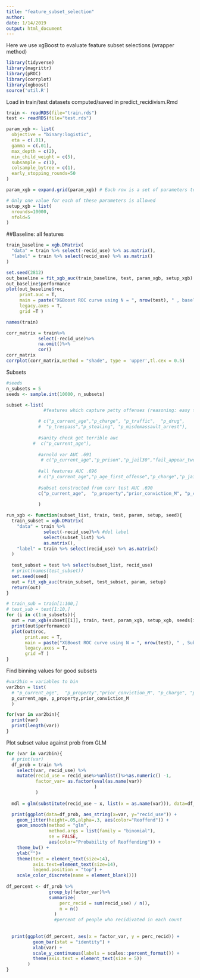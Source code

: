 ```yaml
---
title: "feature_subset_selection"
author: 
date: 1/14/2019
output: html_document
---
```


Here we use xgBoost to evaluate feature subset selections (wrapper method)

```r
library(tidyverse)
library(magrittr)
library(pROC)
library(corrplot)
library(xgboost)
source('util.R')
```

Load in train/test datasets computed/saved in predict_recidivism.Rmd
```r
train <- readRDS(file="train.rds")
test <- readRDS(file="test.rds")
```


```r

param_xgb <- list(
  objective = "binary:logistic",
  eta = c(.01),
  gamma = c(.01),
  max_depth = c(2),
  min_child_weight = c(5),
  subsample = c(1),
  colsample_bytree = c(1),
  early_stopping_rounds=50
)

param_xgb = expand.grid(param_xgb) # Each row is a set of parameters to be cross validated

# Only one value for each of these parameters is allowed
setup_xgb = list(
  nrounds=10000,
  nfold=5
)
```



##Baseline: all features 
```r
train_baseline = xgb.DMatrix(
  "data" = train %>% select(-recid_use) %>% as.matrix(),
  "label" = train %>% select(recid_use) %>% as.matrix()
)

set.seed(2812)
out_baseline = fit_xgb_auc(train_baseline, test, param_xgb, setup_xgb)
out_baseline$performance
plot(out_baseline$roc,
     print.auc = T,
     main = paste("XGBoost ROC curve using N = ", nrow(test), " , baseline"),
     legacy.axes = T,
     grid =T )
```


```r
names(train)
```

```r
corr_matrix = train%>%
            select(-recid_use)%>%
            na.omit()%>%
            cor()
corr_matrix
corrplot(corr_matrix,method = "shade", type = 'upper',tl.cex = 0.5)


```


Subsets
```r
#seeds 
n_subsets = 5
seeds <- sample.int(10000, n_subsets)

subset <-list( 
              #features which capture petty offenses (reasoning: easy to recidivate) #does best #AUC .695

            # c("p_current_age","p_charge", "p_traffic",  "p_drug",  
            #  "p_trespass","p_stealing", "p_misdemassault_arrest"),
             
            #sanity check get terrible auc
          #  c("p_current_age"),
  
            #arnold var AUC .691
             # c("p_current_age","p_prison","p_jail30","fail_appear_two_yr", "fail_appear_two_plus","current_violent","current_violent20",  "pending_charge", "prior_conviction_F", "prior_conviction_M", "violent_conviction", "total_convictions"),
            
            #all features AUC .696
            # c("p_current_age","p_age_first_offense","p_charge","p_jail30","p_prison", "p_probation","p_juv_fel_count", "p_felprop_violarrest", "p_murder_arrest","p_felassault_arrest","p_misdemassault_arrest","p_famviol_arrest","p_sex_arrest","p_weapons_arrest","fail_appear_two_yr","fail_appear_two_plus","current_violent","current_violent20","pending_charge","prior_conviction_F","prior_conviction_M","violent_conviction","total_convictions","p_arrest","p_property","p_traffic","p_drug","p_dui","p_domestic","p_stalking","p_voyeurism","p_fraud","p_stealing","p_trespass"),
            
            #subset constructed from corr test AUC .690
            c("p_current_age",  "p_property","prior_conviction_M", "p_charge", "p_felprop_violarrest", "total_convictions"  )
            
            )


```


```r
run_xgb <- function(subset_list, train, test, param, setup, seed){
  train_subset = xgb.DMatrix(
    "data" = train %>% 
              select(-recid_use)%>% #del label
              select(subset_list) %>%
              as.matrix(),
    "label" = train %>% select(recid_use) %>% as.matrix()
  )
  
  test_subset = test %>% select(subset_list, recid_use)
  # print(names(test_subset))
  set.seed(seed)
  out = fit_xgb_auc(train_subset, test_subset, param, setup)
  return(out)
}

```

```r

# train_sub = train[1:100,]
# test_sub = test[1:10,]
for (i in c(1:n_subsets)){
  out = run_xgb(subset[[i]], train, test, param_xgb, setup_xgb, seeds[i])
  print(out$performance)
  plot(out$roc,
       print.auc = T,
       main = paste("XGBoost ROC curve using N = ", nrow(test), " , Subset ", i),
       legacy.axes = T,
       grid =T )
}
```

Find binning values for good subsets

```r
#var2bin = variables to bin
var2bin = list(
  # "p_current_age",  "p_property","prior_conviction_M", "p_charge", "p_felprop_violarrest", "total_convictions"  
  p_current_age, p_property,prior_conviction_M
  )

for(var in var2bin){
  print(var)
  print(length(var))
}
```


Plot subset value against prob from GLM 
```r
for (var in var2bin){
  # print(var)
  df_prob = train %>%
    select(var, recid_use) %>%
    mutate(recid_use = recid_use%>%unlist()%>%as.numeric() -1,
           factor_var= as.factor(eval(as.name(var))
                                 )
           )
  
  mdl = glm(substitute(recid_use ~ x, list(x = as.name(var))), data=df_prob)

  print(ggplot(data=df_prob, aes_string(x=var, y="recid_use")) +
    geom_jitter(height=.05,alpha=.3, aes(color="Reoffend")) +
    geom_smooth(method = "glm",
                method.args = list(family = "binomial"),
                se = FALSE,
                aes(color="Probability of Reoffending")) +
    theme_bw() +
    ylab("")+
    theme(text = element_text(size=14),
          axis.text=element_text(size=14),
          legend.position = "top") +
    scale_color_discrete(name = element_blank()))
  
df_percent <- df_prob %>%  
                group_by(factor_var)%>%
                summarize(
                    perc_recid = sum(recid_use) / n(), 
                    n = n()
                  )
                  #percent of people who recidivated in each count
  
  
  print(ggplot(df_percent, aes(x = factor_var, y = perc_recid)) + 
          geom_bar(stat = "identity") + 
          xlab(var) + 
          scale_y_continuous(labels = scales::percent_format()) +
          theme(axis.text = element_text(size = 5))
        )
}


```

